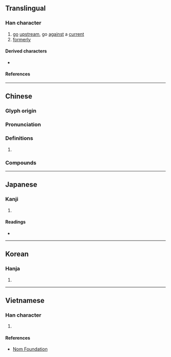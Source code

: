 {{also|泝}}
{{character info/new}}
==Translingual==

===Han character===
{{Han char|rn=85|rad=水|as=10|sn=13|four=37120|canj=ETUB|ids=⿰氵朔}}

# [[go]] [[upstream]], go [[against]] a [[current]]
# [[formerly]]

====Derived characters====
* {{l|mul|[[𭏺]]}}

====References====
{{Han ref|kx=0640.300|dkj=17975|dj=1048.050|hdz=31708.010|uh=6EAF}}

----

==Chinese==
{{zh-forms}}

===Glyph origin===
{{Han etym}}

===Pronunciation===
{{zh-pron
|m=sù
|c=sou3
|mn=sò͘
|mc=y
|oc=y
|cat=v,adv
}}

===Definitions===
{{zh-hanzi}}

# {{rfdef|zh}}

===Compounds===
{{zh-der|上溯|不溯既往|回溯|探本溯源|推本溯源|文溯閣|正本溯源|沿流溯源|溯洄|溯流徂源|溯流從源|溯流求源|溯游|溯源|溯源窮流|窮源溯流|追本溯源|追溯|逆溯}}

----

==Japanese==

===Kanji===
{{ja-kanji|grade=|rs=水10}}

# {{rfdef|ja|sort=水10}}

====Readings====
* {{ja-readings
|goon=す
|kanon=そ
|kun=さかのぼ-る
}}

----

==Korean==

===Hanja===
{{ko-hanja|hangeul=[[소]], [[삭]]|eumhun=|rv=so, sak|mr=so, sak|y=so, sak}}

# {{rfdef|ko|sort=水10}}

----

==Vietnamese==

===Han character===
{{vi-hantu|rs=水10|[[tố]]}}

# {{rfdef|vi|sort=水10}}

====References====
* [http://nomfoundation.org/common/nom_details.php?codepoint=6eaf Nom Foundation]